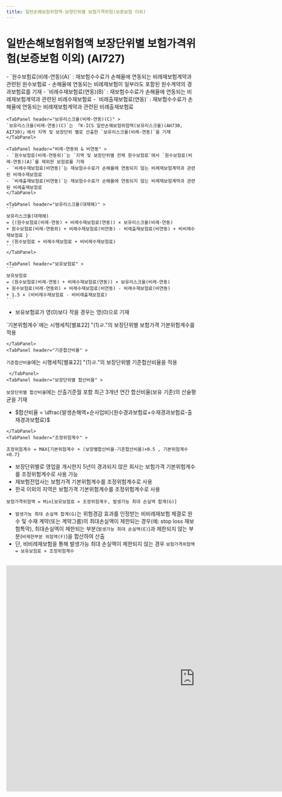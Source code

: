 ```yaml
---
title: 일반손해보험위험액-보장단위별 보험가격위험(보증보험 이외)
---
```

# 일반손해보험위험액 보장단위별 보험가격위험(보증보험 이외) (AI727)

<Accordion  activeIndex={[]}>
<AccordionTab header="[작성 요령]">

> <OverlayDemo id ="432_마"/>
<Accordion  activeIndex={[]}>
<AccordionTab header="익스포져">

<TabView>
    <TabPanel header="연동" >
    - `원수보험료(비례-연동)(A)` : 재보험수수료가 손해율에 연동되는 비례재보험계약과 관련된 원수보험료
      - 손해율에 연동되는 비례재보험이 일부라도 포함된 원수계약의 경과보험료를 기재
    - `비례수재보험료(연동)(B)` : 재보험수수료가 손해율에 연동되는 비례재보험계약과 관련된 비례수재보험료
    - `비례출재보험료(연동)` : 재보험수수료가 손해율에 연동되는 비례재보험계약과 관련된 비례출재보험료
    </TabPanel>

    <TabPanel header="보유리스크율(비례-연동)(C)" >
    `보유리스크율(비례-연동)(C)`는 「K-ICS 일반손해보험위험액(보유리스크율)(AH730, AI730)」에서 지역 및 보장단위 별로 산출한 `보유리스크율(비례-연동)`을 기재
    </TabPanel>

    <TabPanel header="비례-연동외 & 비연동" >
    - `원수보험료(비례-연동외)`는 `지역 및 보장단위별 전체 원수보험료`에서 `원수보험료(비례-연동)(A)`를 제외한 보험료를 기재
    - `비례수재보험료(비연동)`는 재보험수수료가 손해율에 연동되지 않는 비례재보험계약과 관련된 비례수재보험료
    - `비례출재보험료(비연동)`는 재보험수수료가 손해율에 연동되지 않는 비례재보험계약과 관련된 비례출재보험료
    </TabPanel>

    <TabPanel header="보유리스크율(대재해)" >
    ```
    보유리스크율(대재해)
    = {(원수보험료(비례-연동) + 비례수재보험료(연동)) × 보유리스크율(비례-연동)
    + 원수보험료(비례-연동외) + 비례수재보험료(비연동) - 비례출재보험료(비연동) + 비비례수재보험료 }
    ÷ (원수보험료 + 비례수재보험료 + 비비례수재보험료)
    ```
    </TabPanel>

    <TabPanel header="보유보험료" >
    ```
    보유보험료
    = (원수보험료(비례-연동) + 비례수재보험료(연동)) × 보유리스크율(비례-연동)
    + 원수보험료(비례-연동외) + 비례수재보험료(비연동) - 비례수재보험료(비연동)
    + 1.5 × (비비례수재보험료 - 비비례출재보험료)
    ```
   - 보유보험료가 영(0)보다 작을 경우는 영(0)으로 기재
    </TabPanel>
</TabView>




</AccordionTab>
<AccordionTab header="위험계수">

<TabView>
    <TabPanel header="기본위험계수" >
`기본위험계수`에는 시행세칙[별표22] <OverlayDemo id ="432_마"/> "(1)ㄹ."의 보장단위별 보험가격 기본위험계수를 적용

    </TabPanel>
    <TabPanel header="기준합산비율" >
`기준합산비율`에는 시행세칙[별표22] <OverlayDemo id = "432_마"/> "(1)ㄹ."의 보장단위별 기준합산비율을 적용

     </TabPanel>
    <TabPanel header="보장단위별 합산비율" >
`보장단위별 합산비율`에는 산출기준월 포함 최근 3개년 연간 합산비율(보유 기준)의 산술평균을 기재
   - $합산비율 = \dfrac{발생손해액+순사업비}{원수경과보험료+수재경과보험료-출재경과보험료}$

    </TabPanel>
    <TabPanel header="조정위험계수" >
`조정위험계수 = MAX{기본위험계수 + (보장별합산비율-기준합산비율)×0.5 , 기본위험계수×0.7}`
   - 보장단위별로 영업을 개시한지 5년이 경과되지 않은 회사는 보험가격 기본위험계수를 조정위험계수로 사용 가능
   - 재보험전업사는 보험가격 기본위험계수를 조정위험계수로 사용
   - 한국 이외의 지역은 보험가격 기본위험계수를 조정위험계수로 사용
    </TabPanel>
</TabView>

</AccordionTab>
<AccordionTab header="보험가격위험액">

```
보험가격위험액 = Min[보유보험료 × 조정위험계수, 발생가능 최대 손실액 합계(G)]
```
- `발생가능 최대 손실액 합계(G)`는 위험경감 효과를 인정받는 비비례재보험 체결로 원수 및 수재 계약(또는 계약그룹)의 최대손실액이 제한되는 경우(예: stop loss 재보험특약),
 최대손실액이 제한되는 부분(`발생가능 최대 손실액(E)`)과 제한되지 않는 부분(`비제한부분 위험액(F)`)을 합산하여 산출
- 단, 비비례재보험을 통해 발생가능 최대 손실액이 제한되지 않는 경우 `보험가격위험액 = 보유보험료 × 조정위험계수`

</AccordionTab>
</Accordion>

</AccordionTab>
</Accordion>

<br/>

<iframe width="1000" height="600" frameBorder="0" scrolling="no"
src="https://onedrive.live.com/embed?resid=AB5F66CE0CF8D024%2116554&authkey=%21ACzRWZavyE-79hc&em=2
&AllowTyping=True
&wdAllowInteractivity=False&ActiveCell='4-2'!F10&Item='4-2'!A7:AS155
&wdHideGridlines=True
&wdDownloadButton=False
&waccluster=PSG3">
</iframe>
